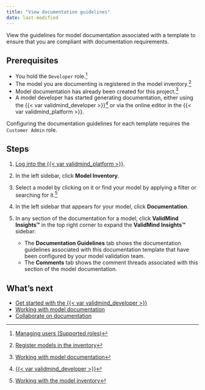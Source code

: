 ```yaml
---
title: "View documentation guidelines"
date: last-modified
---
```


View the guidelines for model documentation associated with a template to ensure that you are compliant with documentation requirements.

## Prerequisites

- You hold the `Developer` role.[^1]
- The model you are documenting is registered in the model inventory.[^2]
- Model documentation has already been created for this project.[^3]
- A model developer has started generating documentation, either using the {{< var validmind_developer >}}[^4] or via the online editor in the {{< var validmind_platform >}}.

::: {.callout-important}
Configuring the documentation guidelines for each template requires the `Customer Admin` role.
:::

## Steps

1. [Log into the {{< var validmind_platform >}}](/guide/log-into-validmind.qmd).

2. In the left sidebar, click **Model Inventory**.

3. Select a model by clicking on it or find your model by applying a filter or searching for it.[^5]

4. In the left sidebar that appears for your model, click **Documentation**.

5. In any section of the documentation for a model, click **ValidMind Insights™** in the top right corner to expand the **ValidMind Insights™** sidebar:

   - The **Documentation Guidelines** tab shows the documentation guidelines associated with this documentation template that have been configured by your model validation team.
   - The **Comments** tab shows the comment threads associated with this section of the model documentation.

## What's next

- [Get started with the {{< var validmind_developer >}}](/developer/get-started-developer-framework.qmd)
- [Working with model documentation](working-with-model-documentation.qmd)
- [Collaborate on documentation](collaborate-with-others.qmd)


<!-- FOOTNOTES -->

[^1]: [Managing users (Supported roles)](/guide/configuration/managing-users.qmd#supported-roles)

[^2]: [Register models in the inventory](/guide/model-inventory/register-models-in-inventory.qmd)

[^3]: [Working with model documentation](working-with-model-documentation.qmd)

[^4]: [{{< var validmind_developer >}}](/developer/get-started-developer-framework.qmd)

[^5]: [Working with the model inventory](/guide/model-inventory/working-with-model-inventory.qmd#search-filter-and-sort-models)